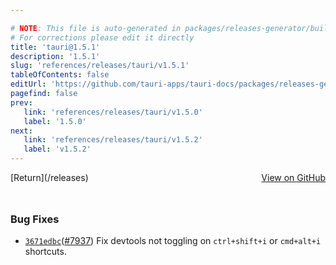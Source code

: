 ```yaml
---

# NOTE: This file is auto-generated in packages/releases-generator/build.ts
# For corrections please edit it directly
title: 'tauri@1.5.1'
description: '1.5.1'
slug: 'references/releases/tauri/v1.5.1'
tableOfContents: false
editUrl: 'https://github.com/tauri-apps/tauri-docs/packages/releases-generator/build.ts'
pagefind: false
prev:
   link: 'references/releases/tauri/v1.5.0'
   label: '1.5.0'
next:
   link: 'references/releases/tauri/v1.5.2'
   label: 'v1.5.2'
---
```


<div style="margin-bottom:3rem; display: flex; justify-content: space-between; align-items: center"><span>[Return](/releases)</span><span><a href="https://github.com/tauri-apps/tauri/releases/tag/tauri-v1.5.1">View on GitHub</a></span></div>

### Bug Fixes

- [`3671edbc`](https://www.github.com/tauri-apps/tauri/commit/3671edbcff37447c95382ab4c9fd1c36a460a037)([#7937](https://www.github.com/tauri-apps/tauri/pull/7937)) Fix devtools not toggling on `ctrl+shift+i` or `cmd+alt+i` shortcuts.

